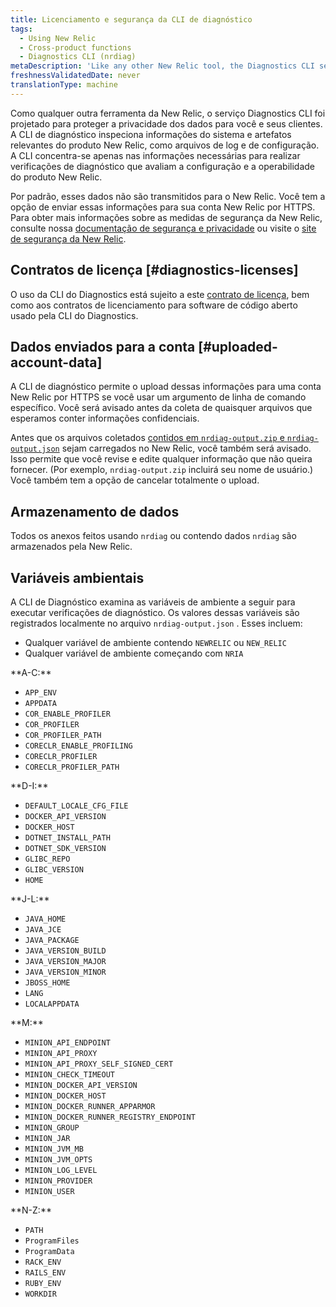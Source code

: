 ```yaml
---
title: Licenciamento e segurança da CLI de diagnóstico
tags:
  - Using New Relic
  - Cross-product functions
  - Diagnostics CLI (nrdiag)
metaDescription: 'Like any other New Relic tool, the Diagnostics CLI service (nrdiag) is designed to protect data privacy for you and your customers.'
freshnessValidatedDate: never
translationType: machine
---
```


Como qualquer outra ferramenta da New Relic, o serviço Diagnostics CLI foi projetado para proteger a privacidade dos dados para você e seus clientes. A CLI de diagnóstico inspeciona informações do sistema e artefatos relevantes do produto New Relic, como arquivos de log e de configuração. A CLI concentra-se apenas nas informações necessárias para realizar verificações de diagnóstico que avaliam a configuração e a operabilidade do produto New Relic.

Por padrão, esses dados não são transmitidos para o New Relic. Você tem a opção de enviar essas informações para sua conta New Relic por HTTPS. Para obter mais informações sobre as medidas de segurança da New Relic, consulte nossa [documentação de segurança e privacidade](/docs/security/security-privacy/data-privacy/data-privacy-new-relic) ou visite o [site de segurança da New Relic](https://newrelic.com/security).

## Contratos de licença [#diagnostics-licenses]

O uso da CLI do Diagnostics está sujeito a este [contrato de licença](/docs/licenses/license-information/other-licenses/new-relic-diagnostics-licenses), bem como aos contratos de licenciamento para software de código aberto usado pela CLI do Diagnostics.

## Dados enviados para a conta [#uploaded-account-data]

A CLI de diagnóstico permite o upload dessas informações para uma conta New Relic por HTTPS se você usar um argumento de linha de comando específico. Você será avisado antes da coleta de quaisquer arquivos que esperamos conter informações confidenciais.

Antes que os arquivos coletados [contidos em `nrdiag-output.zip` e `nrdiag-output.json`](/docs/using-new-relic/cross-product-functions/diagnostics-cli-nrdiag/interpret-nrdiag-output) sejam carregados no New Relic, você também será avisado. Isso permite que você revise e edite qualquer informação que não queira fornecer. (Por exemplo, `nrdiag-output.zip` incluirá seu nome de usuário.) Você também tem a opção de cancelar totalmente o upload.

## Armazenamento de dados

Todos os anexos feitos usando `nrdiag` ou contendo dados `nrdiag` são armazenados pela New Relic.

## Variáveis ambientais

A CLI de Diagnóstico examina as variáveis de ambiente a seguir para executar verificações de diagnóstico. Os valores dessas variáveis são registrados localmente no arquivo `nrdiag-output.json` . Esses incluem:

* Qualquer variável de ambiente contendo `NEWRELIC` ou `NEW_RELIC`
* Qualquer variável de ambiente começando com `NRIA`

<DNT>
  **A-C:**
</DNT>

* `APP_ENV`
* `APPDATA`
* `COR_ENABLE_PROFILER`
* `COR_PROFILER`
* `COR_PROFILER_PATH`
* `CORECLR_ENABLE_PROFILING`
* `CORECLR_PROFILER`
* `CORECLR_PROFILER_PATH`

<DNT>
  **D-I:**
</DNT>

* `DEFAULT_LOCALE_CFG_FILE`
* `DOCKER_API_VERSION`
* `DOCKER_HOST`
* `DOTNET_INSTALL_PATH`
* `DOTNET_SDK_VERSION`
* `GLIBC_REPO`
* `GLIBC_VERSION`
* `HOME`

<DNT>
  **J-L:**
</DNT>

* `JAVA_HOME`
* `JAVA_JCE`
* `JAVA_PACKAGE`
* `JAVA_VERSION_BUILD`
* `JAVA_VERSION_MAJOR`
* `JAVA_VERSION_MINOR`
* `JBOSS_HOME`
* `LANG`
* `LOCALAPPDATA`

<DNT>
  **M:**
</DNT>

* `MINION_API_ENDPOINT`
* `MINION_API_PROXY`
* `MINION_API_PROXY_SELF_SIGNED_CERT`
* `MINION_CHECK_TIMEOUT`
* `MINION_DOCKER_API_VERSION`
* `MINION_DOCKER_HOST`
* `MINION_DOCKER_RUNNER_APPARMOR`
* `MINION_DOCKER_RUNNER_REGISTRY_ENDPOINT`
* `MINION_GROUP`
* `MINION_JAR`
* `MINION_JVM_MB`
* `MINION_JVM_OPTS`
* `MINION_LOG_LEVEL`
* `MINION_PROVIDER`
* `MINION_USER`

<DNT>
  **N-Z:**
</DNT>

* `PATH`
* `ProgramFiles`
* `ProgramData`
* `RACK_ENV`
* `RAILS_ENV`
* `RUBY_ENV`
* `WORKDIR`
